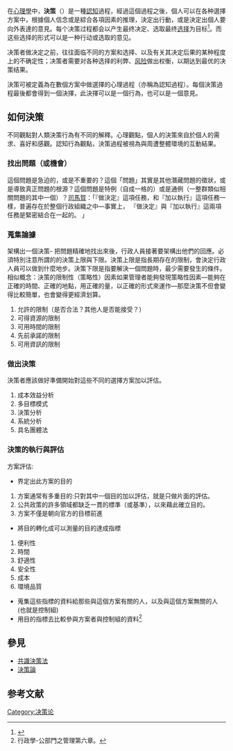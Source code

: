 {{otheruse|策略 (消歧义)}}
{{Neuropsychology}}
{{psychology}}
在[[心理學|心理學]]中，'''決策'''（{{lang-en|'''Decision-making'''}}）是一種[[認知|認知]]過程，經過這個過程之後，個人可以在各种選擇方案中，根據個人信念或是綜合各項因素的推理，決定出行動，或是決定出個人要向外表達的意見。每个决策过程都会以产生最终决定、选取最终[[选择|选择]]为目标<ref name="reason">{{cite book|title= Human Error|author=James Reason|year=1990|publisher=Ashgate|isbn=1840141042}}</ref>。而这些选择的形式可以是一种行动或选取的意见。

决策者做决定之前，往往面临不同的方案和选择、以及有关其决定后果的某种程度上的不确定性；决策者需要对各种选择的利弊、[[风险|风险]]做出权衡，以期达到最优的决策结果。

決策可被定義為在數個方案中做選擇的心理過程（亦稱為認知過程）。每個決策過程最後都會得到一個決擇，此決擇可以是一個行為，也可以是一個意見。

<!----- 修正以符合格式手冊
 1.概論<br />
 2."問題分析"和"決策"<br />
 3.常見"決策"情境<br />
 4."決策"階段<br />
 5."決策"過程<br />
 6.認知和偏見<br />
 7.決策分析<br />
 8.認知過程<br />
 9.神經科學研究<br />
----->

== 如何決策 ==
不同觀點對人類決策行為有不同的解釋。心理觀點，個人的決策來自於個人的需求、喜好和感觀。認知行為觀點，決策過程被視為與周遭整體環境的互動結果。

===找出問題（或機會）===
這個問題是急迫的，或是不重要的？這個「問題」其實是其他潛藏問題的徵狀，或是導致真正問題的根源？這個問題是特例（自成一格的）或是通例（一整群類似相關問題的其中一個）？[[司馬賀|司馬賀]]：「『做決定』這項任務，和『加以執行』這項任務一樣，普遍存在於整個行政組織之中—事實上， 『做決定』與『加以執行』這兩項任務是緊密結合在一起的。 」

===蒐集論據===
架構出一個決策-
把問題精確地找出來後，行政人員接著要架構出他們的回應。必須特別注意所謂的的決策上限與下限。決策上限是指長期存在的限制，會決定行政人員可以做到什麼地步。決策下限是指要解決一個問題時，最少需要發生的條件。相似概念：決策的限制性（策略性）因素如果管理者能夠發現策略性因素—能夠在正確的時間、正確的地點，用正確的量，以正確的形式來運作—那麼決策不但會變得比較簡單，也會變得更經濟划算。
#允許的限制（是否合法？其他人是否能接受？）
#可得資源的限制
#可用時間的限制
#先前承諾的限制
#可用資訊的限制

===做出決策===
決策者應該做好準備開始對這些不同的選擇方案加以評估。
#成本效益分析
#多目標模式
#決策分析
#系統分析
#具名團體法

===決策的執行與評估===
方案評估:
*界定出此方案的目的
#方案通常有多重目的:只對其中一個目的加以評估，就是只做片面的評估。
#公共政策的許多領域都缺乏一貫的標準（或基準），以來藉此確立目的。
#方案不僅是朝向官方的目標前進
*將目的轉化成可以測量的目的達成指標
#便利性
#時間
#舒適性
#安全性
#成本
#環境品質
*蒐集這些指標的資料給那些與這個方案有關的人，以及與這個方案無關的人(也就是控制組)
*用目的指標去比較參與方案者與控制組的資料<ref>行政學-公部門之管理第六章。</ref>


== 參見 ==
*[[共識決策法|共識決策法]]
*[[決策論|決策論]]

== 参考文献 ==
{{reflist}}

{{portal bar|醫學|神經科學|心理學|藥理學|社會學|身心障礙|運動}}
[[Category:决策论|Category:决策论]]